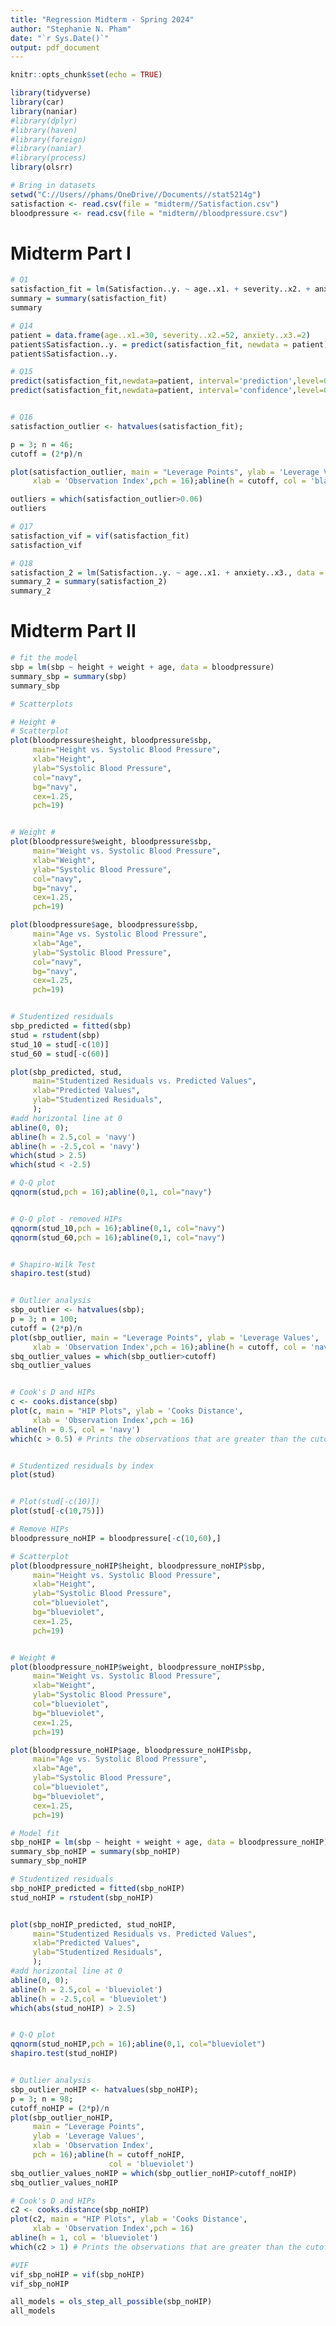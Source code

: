```yaml
---
title: "Regression Midterm - Spring 2024"
author: "Stephanie N. Pham"
date: "`r Sys.Date()`"
output: pdf_document
---
```


```r
knitr::opts_chunk$set(echo = TRUE)

library(tidyverse)
library(car)
library(naniar)
#library(dplyr)
#library(haven)
#library(foreign)
#library(naniar)
#library(process)
library(olsrr)

# Bring in datasets
setwd("C://Users//phams/OneDrive//Documents//stat5214g")
satisfaction <- read.csv(file = "midterm//Satisfaction.csv")
bloodpressure <- read.csv(file = "midterm//bloodpressure.csv") 

```

# Midterm Part I
```r
# Q1
satisfaction_fit = lm(Satisfaction..y. ~ age..x1. + severity..x2. + anxiety..x3., data = satisfaction)
summary = summary(satisfaction_fit)
summary

# Q14
patient = data.frame(age..x1.=30, severity..x2.=52, anxiety..x3.=2)
patient$Satisfaction..y. = predict(satisfaction_fit, newdata = patient)
patient$Satisfaction..y.

# Q15
predict(satisfaction_fit,newdata=patient, interval='prediction',level=0.95) # Prediction Intervals
predict(satisfaction_fit,newdata=patient, interval='confidence',level=0.95) # Confidence  Intervals


# Q16
satisfaction_outlier <- hatvalues(satisfaction_fit);

p = 3; n = 46;
cutoff = (2*p)/n

plot(satisfaction_outlier, main = "Leverage Points", ylab = 'Leverage Values',
     xlab = 'Observation Index',pch = 16);abline(h = cutoff, col = 'black')

outliers = which(satisfaction_outlier>0.06)
outliers

# Q17
satisfaction_vif = vif(satisfaction_fit)
satisfaction_vif

# Q18
satisfaction_2 = lm(Satisfaction..y. ~ age..x1. + anxiety..x3., data = satisfaction)
summary_2 = summary(satisfaction_2)
summary_2
```

#   Midterm Part II
```r
# fit the model
sbp = lm(sbp ~ height + weight + age, data = bloodpressure)
summary_sbp = summary(sbp)
summary_sbp

# Scatterplots

# Height #
# Scatterplot
plot(bloodpressure$height, bloodpressure$sbp,
     main="Height vs. Systolic Blood Pressure",
     xlab="Height",
     ylab="Systolic Blood Pressure",
     col="navy",
     bg="navy",
     cex=1.25, 
     pch=19)


# Weight #
plot(bloodpressure$weight, bloodpressure$sbp,
     main="Weight vs. Systolic Blood Pressure",
     xlab="Weight",
     ylab="Systolic Blood Pressure",
     col="navy",
     bg="navy",
     cex=1.25, 
     pch=19)

plot(bloodpressure$age, bloodpressure$sbp,
     main="Age vs. Systolic Blood Pressure",
     xlab="Age",
     ylab="Systolic Blood Pressure",
     col="navy",
     bg="navy",
     cex=1.25, 
     pch=19)


# Studentized residuals
sbp_predicted = fitted(sbp)
stud = rstudent(sbp)
stud_10 = stud[-c(10)]
stud_60 = stud[-c(60)]

plot(sbp_predicted, stud,
     main="Studentized Residuals vs. Predicted Values", 
     xlab="Predicted Values", 
     ylab="Studentized Residuals",
     );
#add horizontal line at 0
abline(0, 0);
abline(h = 2.5,col = 'navy')
abline(h = -2.5,col = 'navy')
which(stud > 2.5)
which(stud < -2.5)

# Q-Q plot
qqnorm(stud,pch = 16);abline(0,1, col="navy")


# Q-Q plot - removed HIPs
qqnorm(stud_10,pch = 16);abline(0,1, col="navy")
qqnorm(stud_60,pch = 16);abline(0,1, col="navy")


# Shapiro-Wilk Test
shapiro.test(stud)


# Outlier analysis
sbp_outlier <- hatvalues(sbp);
p = 3; n = 100;
cutoff = (2*p)/n
plot(sbp_outlier, main = "Leverage Points", ylab = 'Leverage Values',
     xlab = 'Observation Index',pch = 16);abline(h = cutoff, col = 'navy')
sbq_outlier_values = which(sbp_outlier>cutoff)
sbq_outlier_values


# Cook's D and HIPs
c <- cooks.distance(sbp)
plot(c, main = "HIP Plots", ylab = 'Cooks Distance',
     xlab = 'Observation Index',pch = 16)
abline(h = 0.5, col = 'navy')
which(c > 0.5) # Prints the observations that are greater than the cutoff.


# Studentized residuals by index
plot(stud)


# Plot(stud[-c(10)])
plot(stud[-c(10,75)])

```


```r
# Remove HIPs
bloodpressure_noHIP = bloodpressure[-c(10,60),]

# Scatterplot
plot(bloodpressure_noHIP$height, bloodpressure_noHIP$sbp,
     main="Height vs. Systolic Blood Pressure",
     xlab="Height",
     ylab="Systolic Blood Pressure",
     col="blueviolet",
     bg="blueviolet",
     cex=1.25, 
     pch=19)


# Weight #
plot(bloodpressure_noHIP$weight, bloodpressure_noHIP$sbp,
     main="Weight vs. Systolic Blood Pressure",
     xlab="Weight",
     ylab="Systolic Blood Pressure",
     col="blueviolet",
     bg="blueviolet",
     cex=1.25, 
     pch=19)

plot(bloodpressure_noHIP$age, bloodpressure_noHIP$sbp,
     main="Age vs. Systolic Blood Pressure",
     xlab="Age",
     ylab="Systolic Blood Pressure",
     col="blueviolet",
     bg="blueviolet",
     cex=1.25, 
     pch=19)

# Model fit
sbp_noHIP = lm(sbp ~ height + weight + age, data = bloodpressure_noHIP)
summary_sbp_noHIP = summary(sbp_noHIP)
summary_sbp_noHIP

# Studentized residuals
sbp_noHIP_predicted = fitted(sbp_noHIP)
stud_noHIP = rstudent(sbp_noHIP)


plot(sbp_noHIP_predicted, stud_noHIP,
     main="Studentized Residuals vs. Predicted Values", 
     xlab="Predicted Values", 
     ylab="Studentized Residuals",
     );
#add horizontal line at 0
abline(0, 0);
abline(h = 2.5,col = 'blueviolet')
abline(h = -2.5,col = 'blueviolet')
which(abs(stud_noHIP) > 2.5)


# Q-Q plot
qqnorm(stud_noHIP,pch = 16);abline(0,1, col="blueviolet")
shapiro.test(stud_noHIP)


# Outlier analysis
sbp_outlier_noHIP <- hatvalues(sbp_noHIP);
p = 3; n = 98;
cutoff_noHIP = (2*p)/n
plot(sbp_outlier_noHIP, 
     main = "Leverage Points", 
     ylab = 'Leverage Values',
     xlab = 'Observation Index',
     pch = 16);abline(h = cutoff_noHIP, 
                      col = 'blueviolet')
sbq_outlier_values_noHIP = which(sbp_outlier_noHIP>cutoff_noHIP)
sbq_outlier_values_noHIP

# Cook's D and HIPs
c2 <- cooks.distance(sbp_noHIP)
plot(c2, main = "HIP Plots", ylab = 'Cooks Distance',
     xlab = 'Observation Index',pch = 16)
abline(h = 1, col = 'blueviolet')
which(c2 > 1) # Prints the observations that are greater than the cutoff.

#VIF
vif_sbp_noHIP = vif(sbp_noHIP)
vif_sbp_noHIP

```


```r
all_models = ols_step_all_possible(sbp_noHIP)
all_models


```